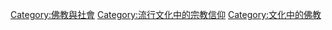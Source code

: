 [[Category:佛教與社會|Category:佛教與社會]]
[[Category:流行文化中的宗教信仰|Category:流行文化中的宗教信仰]]
[[Category:文化中的佛教|Category:文化中的佛教]]
